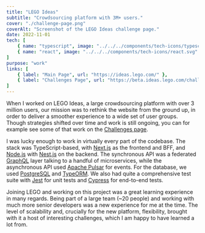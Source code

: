 ```yaml
---
title: "LEGO Ideas"
subtitle: "Crowdsourcing platform with 3M+ users."
cover: "./challenge-page.png"
coverAlt: "Screenshot of the LEGO Ideas challenge page."
date: 2022-11-01
tech: [
	{ name: "typescript", image: "../../../components/tech-icons/typescript.svg" },
	{ name: "react", image: "../../../components/tech-icons/react.svg" },
]
purpose: "work"
links: [
	{ label: "Main Page", url: "https://ideas.lego.com/" },
	{ label: "Challenges Page", url: "https://beta.ideas.lego.com/challenges" }
]
---
```


When I worked on LEGO Ideas, a large crowdsourcing platform with over 3 million users, our mission was to rethink the website from the ground up, in order to deliver a smoother experience to a wide set of user groups. Though strategies shifted over time and work is still ongoing, you can for example see some of that work on the [Challenges page](https://beta.ideas.lego.com/challenges).

I was lucky enough to work in virtually every part of the codebase. The stack was TypeScript-based, with [Next.js](https://nextjs.org/) as the frontend and BFF, and [Node.js](https://nodejs.org/en) with [Nest.js](https://nestjs.com/) on the backend. The synchronous API was a federated [GraphQL](https://graphql.org/) layer talking to a handful of microservices, while the asynchronous API used [Apache Pulsar](https://pulsar.apache.org/) for events. For the database, we used [PostgreSQL](https://www.postgresql.org/) and [TypeORM](https://typeorm.io/). We also had quite a comprehensive test suite with [Jest](https://jestjs.io/) for unit tests and [Cypress](https://www.cypress.io/) for end-to-end tests.

Joining LEGO and working on this project was a great learning experience in many regards. Being part of a large team (~20 people) and working with much more senior developers was a new experience for me at the time. The level of scalability and, crucially for the new platform, flexibility, brought with it a host of interesting challenges, which I am happy to have learned a lot from.
